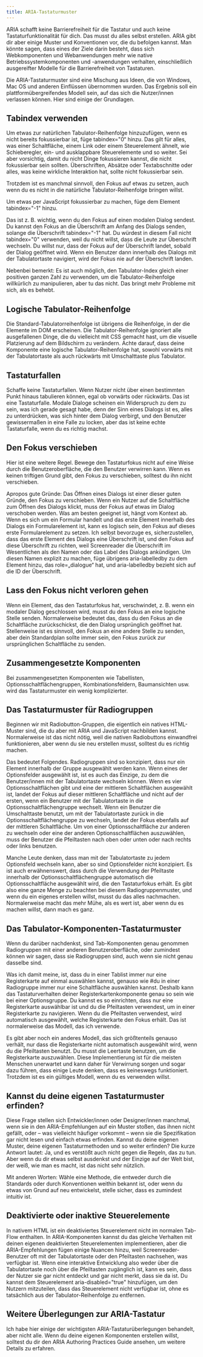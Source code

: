 ```yaml
---
title: ARIA-Tastaturmuster
---
```


ARIA schafft keine Barrierefreiheit für die Tastatur und auch keine Tastaturfunktionalität für dich. Das musst du alles
selbst erstellen. ARIA gibt dir aber einige Muster und Konventionen vor, die du befolgen kannst. Man könnte sagen, dass
eines der Ziele darin besteht, dass sich Webkomponenten und Webanwendungen mehr wie native Betriebssystemkomponenten
und -anwendungen verhalten, einschließlich ausgereifter Modelle für die Barrierefreiheit von Tastaturen.

Die ARIA-Tastaturmuster sind eine Mischung aus Ideen, die von Windows, Mac OS und anderen Einflüssen übernommen wurden.
Das Ergebnis soll ein plattformübergreifendes Modell sein, auf das sich die Nutzer/innen verlassen können. Hier sind
einige der Grundlagen.

## Tabindex verwenden

Um etwas zur natürlichen Tabulator-Reihenfolge hinzuzufügen, wenn es nicht bereits fokussierbar ist, füge tabindex="0“
hinzu. Das gilt für alles, was einer Schaltfläche, einem Link oder einem Steuerelement ähnelt, wie Schieberegler, ein- und
ausklappbare Steuerelemente und so weiter. Sei aber vorsichtig, damit du nicht Dinge fokussieren kannst, die nicht
fokussierbar sein sollten. Überschriften, Absätze oder Textabschnitte oder alles, was keine wirkliche Interaktion hat,
sollte nicht fokussierbar sein.

Trotzdem ist es manchmal sinnvoll, den Fokus auf etwas zu setzen, auch wenn du es nicht in die natürliche
Tabulator-Reihenfolge bringen willst.

Um etwas per JavaScript fokussierbar zu machen, füge dem Element tabindex="-1" hinzu.

Das ist z. B. wichtig, wenn du den Fokus auf einen modalen Dialog sendest. Du kannst den Fokus an die Überschrift am Anfang
des Dialogs senden, solange die Überschrift tabindex="-1" hat. Du würdest in diesem Fall nicht tabindex="0" verwenden,
weil du nicht willst, dass die Leute zur Überschrift wechseln. Du willst nur, dass der Fokus auf der Überschrift landet,
sobald der Dialog geöffnet wird. Wenn ein Benutzer dann innerhalb des Dialogs mit der Tabulatortaste navigiert, wird der
Fokus nie auf der Überschrift landen.

Nebenbei bemerkt: Es ist auch möglich, den Tabulator-Index gleich einer positiven ganzen Zahl zu verwenden, um die
Tabulator-Reihenfolge willkürlich zu manipulieren, aber tu das nicht. Das bringt mehr Probleme mit sich, als es behebt.

## Logische Tabulator-Reihenfolge

Die Standard-Tabulatorreihenfolge ist übrigens die Reihenfolge, in der die Elemente im DOM erscheinen. Die Tabulator-Reihenfolge
ignoriert alle ausgefallenen Dinge, die du vielleicht mit CSS gemacht hast, um die visuelle Platzierung auf dem Bildschirm zu
verändern. Achte darauf, dass deine Komponente eine logische Tabulator-Reihenfolge hat, sowohl vorwärts mit der Tabulatortaste
als auch rückwärts mit Umschalttaste plus Tabulator.

## Tastaturfallen

Schaffe keine Tastaturfallen. Wenn Nutzer nicht über einen bestimmten Punkt hinaus tabulieren können, egal ob vorwärts oder
rückwärts. Das ist eine Tastaturfalle. Modale Dialoge scheinen ein Widerspruch zu dem zu sein, was ich gerade gesagt habe,
denn der Sinn eines Dialogs ist es, alles zu unterdrücken, was sich hinter dem Dialog verbirgt, und den Benutzer gewissermaßen
in eine Falle zu locken, aber das ist keine echte Tastaturfalle, wenn du es richtig machst.

## Den Fokus verschieben

Hier ist eine weitere Regel. Bewege den Tastaturfokus nicht auf eine Weise durch die Benutzeroberfläche, die den Benutzer
verwirren kann. Wenn es keinen triftigen Grund gibt, den Fokus zu verschieben, solltest du ihn nicht verschieben.

Apropos gute Gründe: Das Öffnen eines Dialogs ist einer dieser guten Gründe, den Fokus zu verschieben. Wenn ein Nutzer auf
die Schaltfläche zum Öffnen des Dialogs klickt, muss der Fokus auf etwas im Dialog verschoben werden. Was am besten geeignet
ist, hängt vom Kontext ab. Wenn es sich um ein Formular handelt und das erste Element innerhalb des Dialogs ein Formularelement
ist, kann es logisch sein, den Fokus auf dieses erste Formularelement zu setzen. Ich selbst bevorzuge es, sicherzustellen,
dass das erste Element des Dialogs eine Überschrift ist, und den Fokus auf diese Überschrift zu richten, weil Screenreader
die Überschrift im Wesentlichen als den Namen oder das Label des Dialogs ankündigen. Um diesen Namen explizit zu machen,
füge übrigens aria-labelledby zu dem Element hinzu, das role=„dialogue“ hat, und aria-labelledby bezieht sich auf die ID
der Überschrift.

## Lass den Fokus nicht verloren gehen

Wenn ein Element, das den Tastaturfokus hat, verschwindet, z. B. wenn ein modaler Dialog geschlossen wird, musst du den Fokus
an eine logische Stelle senden. Normalerweise bedeutet das, dass du den Fokus an die Schaltfläche zurückschickst, die den
Dialog ursprünglich geöffnet hat. Stellenweise ist es sinnvoll, den Fokus an eine andere Stelle zu senden, aber dein
Standardplan sollte immer sein, den Fokus zurück zur ursprünglichen Schaltfläche zu senden.

## Zusammengesetzte Komponenten

Bei zusammengesetzten Komponenten wie Tabellisten, Optionsschaltflächengruppen, Kombinationsfeldern, Baumansichten usw. wird
das Tastaturmuster ein wenig komplizierter.

## Das Tastaturmuster für Radiogruppen

Beginnen wir mit Radiobutton-Gruppen, die eigentlich ein natives HTML-Muster sind, die du aber mit ARIA und JavaScript
nachbilden kannst. Normalerweise ist das nicht nötig, weil die nativen Radiobuttons einwandfrei funktionieren, aber wenn du
sie neu erstellen musst, solltest du es richtig machen.

Das bedeutet Folgendes. Radiogruppen sind so konzipiert, dass nur ein Element innerhalb der Gruppe ausgewählt werden kann. Wenn
eines der Optionsfelder ausgewählt ist, ist es auch das Einzige, zu dem die Benutzer/innen mit der Tabulatortaste wechseln
können. Wenn es vier Optionsschaltflächen gibt und eine der mittleren Schaltflächen ausgewählt ist, landet der Fokus auf
dieser mittleren Schaltfläche und nicht auf der ersten, wenn ein Benutzer mit der Tabulatortaste in die Optionsschaltflächengruppe
wechselt. Wenn ein Benutzer die Umschalttaste benutzt, um mit der Tabulatortaste zurück in die Optionsschaltflächengruppe
zu wechseln, landet der Fokus ebenfalls auf der mittleren Schaltfläche. Um von einer Optionsschaltfläche zur anderen zu wechseln
oder eine der anderen Optionsschaltflächen auszuwählen, muss der Benutzer die Pfeiltasten nach oben oder unten oder nach rechts
oder links benutzen.

Manche Leute denken, dass man mit der Tabulatortaste zu jedem Optionsfeld wechseln kann, aber so sind Optionsfelder nicht
konzipiert. Es ist auch erwähnenswert, dass durch die Verwendung der Pfeiltaste innerhalb der Optionsschaltflächengruppe
automatisch die Optionsschaltfläche ausgewählt wird, die den Tastaturfokus erhält. Es gibt also eine ganze Menge zu beachten
bei diesem Radiogruppenmuster, und wenn du ein eigenes erstellen willst, musst du das alles nachmachen. Normalerweise macht
das mehr Mühe, als es wert ist, aber wenn du es machen willst, dann mach es ganz.

## Das Tabulator-Komponenten-Tastaturmuster

Wenn du darüber nachdenkst, sind Tab-Komponenten genau genommen Radiogruppen mit einer anderen Benutzeroberfläche, oder
zumindest können wir sagen, dass sie Radiogruppen sind, auch wenn sie nicht genau dasselbe sind.

Was ich damit meine, ist, dass du in einer Tablist immer nur eine Registerkarte auf einmal auswählen kannst, genauso wie
#du in einer Radiogruppe immer nur eine Schaltfläche auswählen kannst. Deshalb kann das Tastaturverhalten deiner
Registerkartenkomponente genau so sein wie bei einer Optionsgruppe. Du kannst es so einrichten, dass nur eine Registerkarte
auswählbar ist und du die Pfeiltasten verwendest, um in einer Registerkarte zu navigieren. Wenn du die Pfeiltasten verwendest,
wird automatisch ausgewählt, welche Registerkarte den Fokus erhält. Das ist normalerweise das Modell, das ich verwende.

Es gibt aber noch ein anderes Modell, das sich größtenteils genauso verhält, nur dass die Registerkarte nicht automatisch
ausgewählt wird, wenn du die Pfeiltasten benutzt. Du musst die Leertaste benutzen, um die Registerkarte auszuwählen. Diese
Implementierung ist für die meisten Menschen unerwartet und kann daher für Verwirrung sorgen und sogar dazu führen, dass
einige Leute denken, dass es keineswegs funktioniert. Trotzdem ist es ein gültiges Modell, wenn du es verwenden willst.

## Kannst du deine eigenen Tastaturmuster erfinden?

Diese Frage stellen sich Entwickler/innen oder Designer/innen manchmal, wenn sie in den ARIA-Empfehlungen auf ein Muster
stoßen, das ihnen nicht gefällt, oder – was vielleicht häufiger vorkommt – wenn sie die Spezifikation gar nicht lesen und
einfach etwas erfinden. Kannst du deine eigenen Muster, deine eigenen Tastaturmethoden und so weiter erfinden? Die kurze
Antwort lautet: Ja, und es verstößt auch nicht gegen die Regeln, das zu tun. Aber wenn du dir etwas selbst ausdenkst und
der Einzige auf der Welt bist, der weiß, wie man es macht, ist das nicht sehr nützlich.

Mit anderen Worten: Wähle eine Methode, die entweder durch die Standards oder durch Konventionen weithin bekannt ist,
oder wenn du etwas von Grund auf neu entwickelst, stelle sicher, dass es zumindest intuitiv ist.

## Deaktivierte oder inaktive Steuerelemente

In nativem HTML ist ein deaktiviertes Steuerelement nicht im normalen Tab-Flow enthalten. In ARIA-Komponenten kannst
du das gleiche Verhalten mit deinen eigenen deaktivierten Steuerelementen implementieren, aber die ARIA-Empfehlungen
fügen einige Nuancen hinzu, weil Screenreader-Benutzer oft mit der Tabulatortaste oder den Pfeiltasten nachsehen, was
verfügbar ist. Wenn eine interaktive Entwicklung also weder über die Tabulatortaste noch über die Pfeiltasten zugänglich
ist, kann es sein, dass der Nutzer sie gar nicht entdeckt und gar nicht merkt, dass sie da ist. Du kannst dem Steuerelement
aria-disabled="true" hinzufügen, um den Nutzern mitzuteilen, dass das Steuerelement nicht verfügbar ist, ohne es tatsächlich
aus der Tabulator-Reihenfolge zu entfernen.

## Weitere Überlegungen zur ARIA-Tastatur

Ich habe hier einige der wichtigsten ARIA-Tastaturüberlegungen behandelt, aber nicht alle. Wenn du deine eigenen Komponenten
erstellen willst, solltest du dir den ARIA Authoring Practices Guide ansehen, um weitere Details zu erfahren.
